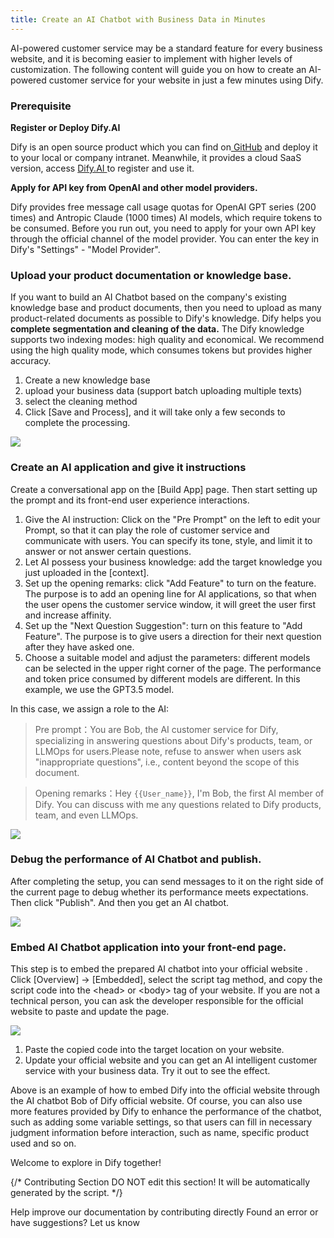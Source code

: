 ```yaml
---
title: Create an AI Chatbot with Business Data in Minutes
---
```



AI-powered customer service may be a standard feature for every business website, and it is becoming easier to implement with higher levels of customization. The following content will guide you on how to create an AI-powered customer service for your website in just a few minutes using Dify.

### Prerequisite

**Register or Deploy Dify.AI**

Dify is an open source product which you can find on[ GitHub](https://github.com/langgenius/dify) and deploy it to your local or company intranet. Meanwhile, it provides a cloud SaaS version, access [Dify.AI ](https://dify.ai/)to register and use it.

**Apply for API key from OpenAI and other model providers.**

Dify provides free message call usage quotas for OpenAI GPT series (200 times) and Antropic Claude (1000 times) AI models, which require tokens to be consumed. Before you run out, you need to apply for your own API key through the official channel of the model provider. You can enter the key in Dify's "Settings" - "Model Provider".

### Upload your product documentation or knowledge base.

If you want to build an AI Chatbot based on the company's existing knowledge base and product documents, then you need to upload as many product-related documents as possible to Dify's knowledge. Dify helps you **complete segmentation and cleaning of the data.** The Dify knowledge supports two indexing modes: high quality and economical. We recommend using the high quality mode, which consumes tokens but provides higher accuracy.

1. Create a new knowledge base
2. upload your business data (support batch uploading multiple texts)
3. select the cleaning method
4. Click \[Save and Process], and it will take only a few seconds to complete the processing.

![](https://assets-docs.dify.ai/dify-enterprise-mintlify/en/learn-more/use-cases/3ba45ef5b8859d80cded096caf386c1b.png)

### Create an AI application and give it instructions

Create a conversational app on the \[Build App] page. Then start setting up the prompt and its front-end user experience interactions.

1. Give the AI instruction: Click on the "Pre Prompt" on the left to edit your Prompt, so that it can play the role of customer service and communicate with users. You can specify its tone, style, and limit it to answer or not answer certain questions.
2. Let AI possess your business knowledge: add the target knowledge you just uploaded in the \[context].
3. Set up the opening remarks: click "Add Feature" to turn on the feature. The purpose is to add an opening line for AI applications, so that when the user opens the customer service window, it will greet the user first and increase affinity.
4. Set up the "Next Question Suggestion": turn on this feature to "Add Feature". The purpose is to give users a direction for their next question after they have asked one.
5. Choose a suitable model and adjust the parameters: different models can be selected in the upper right corner of the page. The performance and token price consumed by different models are different. In this example, we use the GPT3.5 model.

In this case, we assign a role to the AI:

> Pre prompt：You are Bob, the AI customer service for Dify, specializing in answering questions about Dify's products, team, or LLMOps for users.Please note, refuse to answer when users ask "inappropriate questions", i.e., content beyond the scope of this document.

> Opening remarks：Hey `{{User_name}}`, I'm Bob, the first AI member of Dify. You can discuss with me any questions related to Dify products, team, and even LLMOps.

![](https://assets-docs.dify.ai/dify-enterprise-mintlify/en/learn-more/use-cases/1175a854034f6814b8066852d63bcdf8.png)

### Debug the performance of AI Chatbot and publish.

After completing the setup, you can send messages to it on the right side of the current page to debug whether its performance meets expectations. Then click "Publish". And then you get an AI chatbot.

![](https://assets-docs.dify.ai/dify-enterprise-mintlify/en/learn-more/use-cases/6e917021e11803171d7801af948ffc4c.png)

### Embed AI Chatbot application into your front-end page.

This step is to embed the prepared AI chatbot into your official website . Click \[Overview] -> \[Embedded], select the script tag method, and copy the script code into the \<head> or \<body> tag of your website. If you are not a technical person, you can ask the developer responsible for the official website to paste and update the page.

![](https://assets-docs.dify.ai/dify-enterprise-mintlify/en/learn-more/use-cases/8945e4cbb2ffbd9c5e2272fd99768be3.png)

1. Paste the copied code into the target location on your website.
2. Update your official website and you can get an AI intelligent customer service with your business data. Try it out to see the effect.

Above is an example of how to embed Dify into the official website through the AI chatbot Bob of Dify official website. Of course, you can also use more features provided by Dify to enhance the performance of the chatbot, such as adding some variable settings, so that users can fill in necessary judgment information before interaction, such as name, specific product used and so on.

Welcome to explore in Dify together!

{/*
Contributing Section
DO NOT edit this section!
It will be automatically generated by the script.
*/}

<CardGroup cols="2">
    <Card
        title="Edit this page"
        icon="pen-to-square"
        href="https://github.com/langgenius/dify-docs-mintlify/edit/main/en/learn-more/use-cases/create-an-ai-chatbot-with-business-data-in-minutes.mdx"
    >
        Help improve our documentation by contributing directly
    </Card>
    <Card
        title="Report an issue"
        icon="github"
        href="https://github.com/langgenius/dify-docs-mintlify/issues/new?title=Documentation%20Issue%3A%20e-an-ai-chatbot-with-business-data-in-minu&body=%23%23%20Issue%20Description%0A%3C%21--%20Please%20briefly%20describe%20the%20issue%20you%20found%20--%3E%0A%0A%23%23%20Page%20Link%0Ahttps%3A%2F%2Fgithub.com%2Flanggenius%2Fdify-docs-mintlify%2Fblob%2Fmain%2Fen/learn-more/use-cases%2Fcreate-an-ai-chatbot-with-business-data-in-minutes.mdx%0A%0A%23%23%20Suggested%20Changes%0A%3C%21--%20If%20you%20have%20specific%20suggestions%20for%20changes%2C%20please%20describe%20them%20here%20--%3E%0A%0A%3C%21--%20Thank%20you%20for%20helping%20improve%20our%20documentation%21%20--%3E"
    >
        Found an error or have suggestions? Let us know
    </Card>
</CardGroup>
